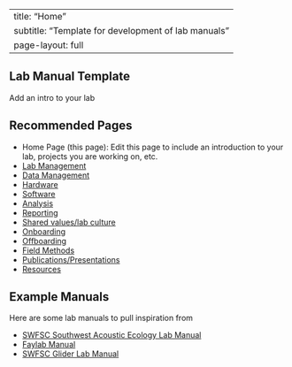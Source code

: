 
---
title: "Home"
subtitle: "Template for development of lab manuals "
page-layout: full
---

## Lab Manual Template
Add an intro to your lab

## Recommended Pages
-   Home Page (this page): Edit this page to include an introduction to your lab, projects you are working on, etc.
-   [Lab Management](https://nmfs-ost.github.io/PAM_template_lab_manual/content/LabManagement.html)
-   [Data Management](https://nmfs-ost.github.io/PAM_template_lab_manual/content/DataManagement.html)
-   [Hardware](https://nmfs-ost.github.io/PAM_template_lab_manual/content/Hardware.html)
-   [Software](https://nmfs-ost.github.io/PAM_template_lab_manual/content/Software.html)
-   [Analysis](https://nmfs-ost.github.io/PAM_template_lab_manual/content/AnalysisMethods.html)
-   [Reporting](https://nmfs-ost.github.io/PAM_template_lab_manual/content/Reporting.html)
-   [Shared values/lab culture](https://nmfs-ost.github.io/PAM_template_lab_manual/content/SharedValues.html)
-   [Onboarding](https://nmfs-ost.github.io/PAM_template_lab_manual/content/Onboarding.html)
-   [Offboarding](https://nmfs-ost.github.io/PAM_template_lab_manual/content/Offboarding.html)
-   [Field Methods](https://nmfs-ost.github.io/PAM_template_lab_manual/content/FieldMethods.html)
-   [Publications/Presentations](https://nmfs-ost.github.io/PAM_template_lab_manual/content/PublicationsPresentations.html)
-   [Resources](https://nmfs-ost.github.io/PAM_template_lab_manual/content/Resources.html)

## Example Manuals
Here are some lab manuals to pull inspiration from

-   [SWFSC Southwest Acoustic Ecology Lab Manual](https://sael-swfsc.github.io/SAEL-lab-manual/content/media.html)
-   [Faylab Manual](https://thefaylab.github.io/lab-manual/)
-   [SWFSC Glider Lab Manual](https://swfsc.github.io/glider-lab-manual/)
